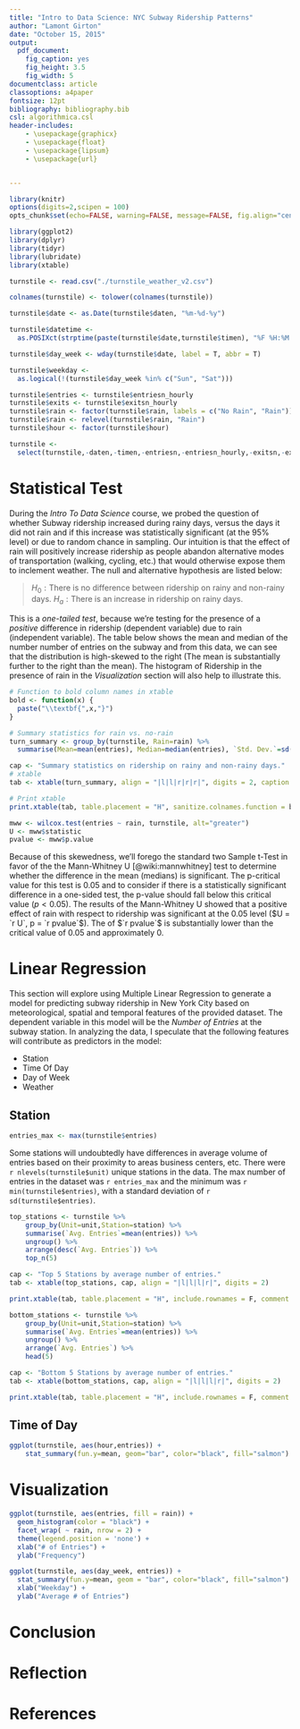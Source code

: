 ```yaml
---
title: "Intro to Data Science: NYC Subway Ridership Patterns"
author: "Lamont Girton"
date: "October 15, 2015"
output: 
  pdf_document: 
    fig_caption: yes
    fig_height: 3.5
    fig_width: 5
documentclass: article
classoptions: a4paper
fontsize: 12pt
bibliography: bibliography.bib
csl: algorithmica.csl
header-includes:
    - \usepackage{graphicx}
    - \usepackage{float}
    - \usepackage{lipsum}
    - \usepackage{url}


---
```


\begin{abstract}
    \lipsum[1]
\end{abstract}

```r

library(knitr)
options(digits=2,scipen = 100)
opts_chunk$set(echo=FALSE, warning=FALSE, message=FALSE, fig.align="center", fig.pos="H")

library(ggplot2)
library(dplyr)
library(tidyr)
library(lubridate)
library(xtable)

```


```r

turnstile <- read.csv("./turnstile_weather_v2.csv")

colnames(turnstile) <- tolower(colnames(turnstile))

turnstile$date <- as.Date(turnstile$daten, "%m-%d-%y")

turnstile$datetime <-
  as.POSIXct(strptime(paste(turnstile$date,turnstile$timen), "%F %H:%M:%S"))

turnstile$day_week <- wday(turnstile$date, label = T, abbr = T)

turnstile$weekday <-
  as.logical(!(turnstile$day_week %in% c("Sun", "Sat")))

turnstile$entries <- turnstile$entriesn_hourly
turnstile$exits <- turnstile$exitsn_hourly
turnstile$rain <- factor(turnstile$rain, labels = c("No Rain", "Rain"))
turnstile$rain <- relevel(turnstile$rain, "Rain")
turnstile$hour <- factor(turnstile$hour)

turnstile <-
  select(turnstile,-daten,-timen,-entriesn,-entriesn_hourly,-exitsn,-exitsn_hourly)

```

# Statistical Test

During the _Intro To Data Science_ course, we probed the question of whether Subway ridership increased during rainy days, versus the days it did not rain and if this increase was statistically significant (at the 95% level) or due to random chance in sampling. Our intuition is that the effect of rain will positively increase ridership as people abandon alternative modes of transportation (walking, cycling, etc.) that would otherwise expose them to inclement weather.  The null and alternative hypothesis are listed below:

> $H_0: \text{There is no difference between ridership on rainy and non-rainy days.}$
\newline
> $H_a: \text{There is an increase in ridership on rainy days.}$


This is a _one-tailed test_, because we're testing for the presence of a _positive_ difference in ridership (dependent variable) due to rain (independent variable).  The table below shows the mean and median of the number number of entries on the subway and from this data, we can see that the distribution is high-skewed to the right (The mean is substantially further to the right than the mean).  The histogram of Ridership in the presence of rain in the _Visualization_ section will also help to illustrate this.

```r

# Function to bold column names in xtable
bold <- function(x) {
  paste("\\textbf{",x,"}")
}

# Summary statistics for rain vs. no-rain
turn_summary <- group_by(turnstile, Rain=rain) %>% 
  summarise(Mean=mean(entries), Median=median(entries), `Std. Dev.`=sd(entries))

cap <- "Summary statistics on ridership on rainy and non-rainy days."
# xtable
tab <- xtable(turn_summary, align = "|l|l|r|r|r|", digits = 2, caption = cap)

# Print xtable
print.xtable(tab, table.placement = "H", sanitize.colnames.function = bold, comment = F, include.rownames = F)

```

```r

mww <- wilcox.test(entries ~ rain, turnstile, alt="greater")
U <- mww$statistic
pvalue <- mww$p.value

```
Because of this skewedness, we'll forego the standard two Sample t-Test in favor of the the Mann-Whitney U [@wiki:mannwhitney] test to determine whether the difference in the mean (medians) is significant.  The p-critical value for this test is 0.05 and to consider if there is a statistically significant difference in a one-sided test, the p-value should fall below this critical value ($p < 0.05$).  The results of the Mann-Whitney U showed that a positive effect of rain with respect to ridership was significant at the 0.05 level ($U = `r U`, p = `r pvalue`$).  The \emph{p-value} of $`r pvalue`$ is substantially lower than the critical value of 0.05 and approximately 0.


# Linear Regression

This section will explore using Multiple Linear Regression to generate a model for predicting subway ridership in New York City based on meteorological, spatial and temporal features of the provided dataset.  The dependent variable in this model will be the _Number of Entries_ at the subway station.  In analyzing the data, I speculate that the following features will contribute as predictors in the model: 

* Station
* Time Of Day
* Day of Week
* Weather

## Station

```r

entries_max <- max(turnstile$entries)

```


Some stations will undoubtedly have differences in average volume of entries based on their proximity to areas business centers, etc.  There were `r nlevels(turnstile$unit)` unique stations in the data.  The max number of entries in the dataset was `r entries_max ` and the minimum was `r min(turnstile$entries)`, with a standard deviation of `r sd(turnstile$entries)`. 

```r

top_stations <- turnstile %>% 
    group_by(Unit=unit,Station=station) %>% 
    summarise(`Avg. Entries`=mean(entries)) %>% 
    ungroup() %>% 
    arrange(desc(`Avg. Entries`)) %>% 
    top_n(5)

cap <- "Top 5 Stations by average number of entries."
tab <- xtable(top_stations, cap, align = "|l|l|l|r|", digits = 2)

print.xtable(tab, table.placement = "H", include.rownames = F, comment = F, sanitize.colnames.function = bold)

```

```r

bottom_stations <- turnstile %>% 
    group_by(Unit=unit,Station=station) %>% 
    summarise(`Avg. Entries`=mean(entries)) %>% 
    ungroup() %>% 
    arrange(`Avg. Entries`) %>% 
    head(5)

cap <- "Bottom 5 Stations by average number of entries."
tab <- xtable(bottom_stations, cap, align = "|l|l|l|r|", digits = 2)

print.xtable(tab, table.placement = "H", include.rownames = F, comment = F, sanitize.colnames.function = bold)

```

## Time of Day

```r

ggplot(turnstile, aes(hour,entries)) +
    stat_summary(fun.y=mean, geom="bar", color="black", fill="salmon")

```


# Visualization

\lipsum[2]

```r

ggplot(turnstile, aes(entries, fill = rain)) +
  geom_histogram(color = "black") +
  facet_wrap( ~ rain, nrow = 2) +
  theme(legend.position = 'none') +
  xlab("# of Entries") +
  ylab("Frequency")

```

```r

ggplot(turnstile, aes(day_week, entries)) +
  stat_summary(fun.y=mean, geom = "bar", color="black", fill="salmon") +
  xlab("Weekday") +
  ylab("Average # of Entries")

```


# Conclusion

\lipsum[2]

# Reflection

\lipsum[2]

# References
